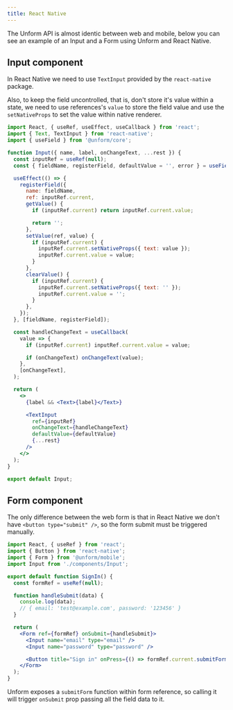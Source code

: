 ```yaml
---
title: React Native
---
```


The Unform API is almost identic between web and mobile, below you can see an example of an Input and a Form using Unform and React Native.

## Input component

In React Native we need to use `TextInput` provided by the `react-native` package.

Also, to keep the field uncontrolled, that is, don't store it's value within a state, we need to use references's `value` to store the field value and use the `setNativeProps` to set the value within native renderer.

```jsx title=Input.js lineNumbers=true
import React, { useRef, useEffect, useCallback } from 'react';
import { Text, TextInput } from 'react-native';
import { useField } from '@unform/core';

function Input({ name, label, onChangeText, ...rest }) {
  const inputRef = useRef(null);
  const { fieldName, registerField, defaultValue = '', error } = useField(name);

  useEffect(() => {
    registerField({
      name: fieldName,
      ref: inputRef.current,
      getValue() {
        if (inputRef.current) return inputRef.current.value;

        return '';
      },
      setValue(ref, value) {
        if (inputRef.current) {
          inputRef.current.setNativeProps({ text: value });
          inputRef.current.value = value;
        }
      },
      clearValue() {
        if (inputRef.current) {
          inputRef.current.setNativeProps({ text: '' });
          inputRef.current.value = '';
        }
      },
    });
  }, [fieldName, registerField]);

  const handleChangeText = useCallback(
    value => {
      if (inputRef.current) inputRef.current.value = value;

      if (onChangeText) onChangeText(value);
    },
    [onChangeText],
  );

  return (
    <>
      {label && <Text>{label}</Text>}

      <TextInput
        ref={inputRef}
        onChangeText={handleChangeText}
        defaultValue={defaultValue}
        {...rest}
      />
    </>
  );
}

export default Input;
```

## Form component

The only difference between the web form is that in React Native we don't have `<button type="submit" />`, so the form submit must be triggered manually.

```jsx title=SignIn.js lineNumbers=true
import React, { useRef } from 'react';
import { Button } from 'react-native';
import { Form } from '@unform/mobile';
import Input from './components/Input';

export default function SignIn() {
  const formRef = useRef(null);

  function handleSubmit(data) {
    console.log(data);
    // { email: 'test@example.com', password: '123456' }
  }

  return (
    <Form ref={formRef} onSubmit={handleSubmit}>
      <Input name="email" type="email" />
      <Input name="password" type="password" />

      <Button title="Sign in" onPress={() => formRef.current.submitForm()} />
    </Form>
  );
}
```

Unform exposes a `submitForm` function within form reference, so calling it will trigger `onSubmit` prop passing all the field data to it.
